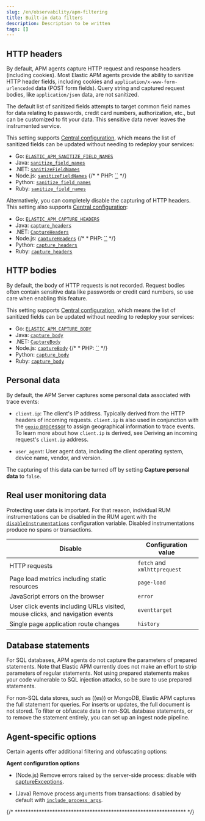 ```yaml
---
slug: /en/observability/apm-filtering
title: Built-in data filters
description: Description to be written
tags: []
---
```



<div id="apm-filtering"></div>

<DataFilters />

<div id="apm-filters-http-header"></div>

## HTTP headers

By default, APM agents capture HTTP request and response headers (including cookies).
Most Elastic APM agents provide the ability to sanitize HTTP header fields,
including cookies and `application/x-www-form-urlencoded` data (POST form fields).
Query string and captured request bodies, like `application/json` data, are not sanitized.

The default list of sanitized fields attempts to target common field names for data relating to
passwords, credit card numbers, authorization, etc., but can be customized to fit your data.
This sensitive data never leaves the instrumented service.

This setting supports [Central configuration](((kibana-ref))/agent-configuration.html),
which means the list of sanitized fields can be updated without needing to redeploy your services:

* Go: [`ELASTIC_APM_SANITIZE_FIELD_NAMES`](((apm-go-ref-v))/configuration.html#config-sanitize-field-names)
* Java: [`sanitize_field_names`](((apm-java-ref-v))/config-core.html#config-sanitize-field-names)
* .NET: [`sanitizeFieldNames`](((apm-dotnet-ref-v))/config-core.html#config-sanitize-field-names)
* Node.js: [`sanitizeFieldNames`](((apm-node-ref-v))/configuration.html#sanitize-field-names)
{/* * PHP: [``](((apm-php-ref-v))) */}
* Python: [`sanitize_field_names`](((apm-py-ref-v))/configuration.html#config-sanitize-field-names)
* Ruby: [`sanitize_field_names`](((apm-ruby-ref-v))/configuration.html#config-sanitize-field-names)

Alternatively, you can completely disable the capturing of HTTP headers.
This setting also supports [Central configuration](((kibana-ref))/agent-configuration.html):

* Go: [`ELASTIC_APM_CAPTURE_HEADERS`](((apm-go-ref-v))/configuration.html#config-capture-headers)
* Java: [`capture_headers`](((apm-java-ref-v))/config-core.html#config-capture-headers)
* .NET: [`CaptureHeaders`](((apm-dotnet-ref-v))/config-http.html#config-capture-headers)
* Node.js: [`captureHeaders`](((apm-node-ref-v))/configuration.html#capture-headers)
{/* * PHP: [``](((apm-php-ref-v))) */}
* Python: [`capture_headers`](((apm-py-ref-v))/configuration.html#config-capture-headers)
* Ruby: [`capture_headers`](((apm-ruby-ref-v))/configuration.html#config-capture-headers)

<div id="apm-filters-http-body"></div>

## HTTP bodies

By default, the body of HTTP requests is not recorded.
Request bodies often contain sensitive data like passwords or credit card numbers,
so use care when enabling this feature.

This setting supports [Central configuration](((kibana-ref))/agent-configuration.html),
which means the list of sanitized fields can be updated without needing to redeploy your services:

* Go: [`ELASTIC_APM_CAPTURE_BODY`](((apm-go-ref-v))/configuration.html#config-capture-body)
* Java: [`capture_body`](((apm-java-ref-v))/config-core.html#config-capture-body)
* .NET: [`CaptureBody`](((apm-dotnet-ref-v))/config-http.html#config-capture-body)
* Node.js: [`captureBody`](((apm-node-ref-v))/configuration.html#capture-body)
{/* * PHP: [``](((apm-php-ref-v))) */}
* Python: [`capture_body`](((apm-py-ref-v))/configuration.html#config-capture-body)
* Ruby: [`capture_body`](((apm-ruby-ref-v))/configuration.html#config-capture-body)

<div id="apm-filters-personal-data"></div>

## Personal data

By default, the APM Server captures some personal data associated with trace events:

* `client.ip`: The client's IP address. Typically derived from the HTTP headers of incoming requests.
    `client.ip` is also used in conjunction with the [`geoip` processor](((ref))/geoip-processor.html) to assign
    geographical information to trace events. To learn more about how `client.ip` is derived,
    see <DocLink slug="/en/observability/apm-anonymous-auth" section="deriving-an-incoming-requests-clientip-address">Deriving an incoming request's `client.ip` address</DocLink>.

* `user_agent`: User agent data, including the client operating system, device name, vendor, and version.

The capturing of this data can be turned off by setting
**Capture personal data** to `false`.

<div id="apm-filters-real-user-data"></div>

## Real user monitoring data

Protecting user data is important.
For that reason, individual RUM instrumentations can be disabled in the RUM agent with the
[`disableInstrumentations`](((apm-rum-ref-v))/configuration.html#disable-instrumentations) configuration variable.
Disabled instrumentations produce no spans or transactions.

| Disable | Configuration value |
|---|---|
| HTTP requests | `fetch` and `xmlhttprequest` |
| Page load metrics including static resources | `page-load` |
| JavaScript errors on the browser | `error` |
| User click events including URLs visited, mouse clicks, and navigation events | `eventtarget` |
| Single page application route changes | `history` |

<div id="apm-filters-database-statements"></div>

## Database statements

For SQL databases, APM agents do not capture the parameters of prepared statements.
Note that Elastic APM currently does not make an effort to strip parameters of regular statements.
Not using prepared statements makes your code vulnerable to SQL injection attacks,
so be sure to use prepared statements.

For non-SQL data stores, such as ((es)) or MongoDB,
Elastic APM captures the full statement for queries.
For inserts or updates, the full document is not stored.
To filter or obfuscate data in non-SQL database statements,
or to remove the statement entirely,
you can set up an ingest node pipeline.

<div id="apm-filters-agent-specific"></div>

## Agent-specific options

Certain agents offer additional filtering and obfuscating options:

**Agent configuration options**

* (Node.js) Remove errors raised by the server-side process:
    disable with [captureExceptions](((apm-node-ref-v))/configuration.html#capture-exceptions).

* (Java) Remove process arguments from transactions:
    disabled by default with [`include_process_args`](((apm-java-ref-v))/config-reporter.html#config-include-process-args).

{/* **************************************************************** */}

